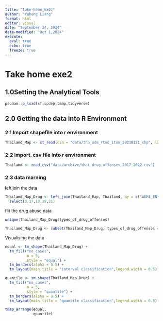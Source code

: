 ```yaml
---
title: "Take-home_Ex02"
author: "Yuheng Liang"
format: html
editor: visual
date: "September 24, 2024"
date-modified: "Oct 1,2024"
execute: 
  eval: true
  echo: true
  freeze: true
---
```


# Take home exe2

## 1.0Setting the Analytical Tools

```r
pacman::p_load(sf,spdep,tmap,tidyverse)
```

## 2.0 Getting the data into R Environment

### 2.1 Import shapefile into r environment

```r
Thailand_Map <- st_read(dsn = "data/tha_adm_rtsd_itos_20210121_shp", layer = "tha_admbnda_adm1_rtsd_20220121" )
```

### 2.2 Import. csv file into r environment

```r
Thailand <- read_csv("data/archive/thai_drug_offenses_2017_2022.csv")
```

### 2.3 data marning

left join the data

```r
Thailand_Map_Drug <- left_join(Thailand_Map, Thailand, by = c("ADM1_EN" = "province_en"))%>%
  select(3,17,18,19,21)
```

flit the drug abuse data

```r
unique(Thailand_Map_Drug$types_of_drug_offenses)
```

```r
Thailand_Map_Drug <- subset(Thailand_Map_Drug, types_of_drug_offenses == "drug_use_cases")
```

Visualising the data

```r
equal <- tm_shape(Thailand_Map_Drug) +
  tm_fill("no_cases",
          n = 5,
          style = "equal") +
  tm_borders(alpha = 0.5) +
  tm_layout(main.title = "interval classification",legend.width = 0.5)

quantile <- tm_shape(Thailand_Map_Drug) +
  tm_fill("no_cases",
          n = 5,
          style = "quantile") +
  tm_borders(alpha = 0.5) +
  tm_layout(main.title = "quantile classification",legend.width = 0.5)

tmap_arrange(equal, 
             quantile)
```

## 
